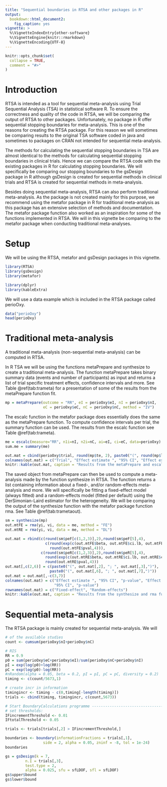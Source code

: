 ```yaml
---
title: "Sequential boundaries in RTSA and other packages in R"
output: 
  bookdown::html_document2:
    fig_caption: yes
vignette: >
  %\VignetteIndexEntry{other-software}
  %\VignetteEngine{knitr::rmarkdown}
  %\VignetteEncoding{UTF-8}
---
```


```r
knitr::opts_chunk$set(
  collapse = TRUE,
  comment = "#>"
)
```

# Introduction

RTSA is intended as a tool for sequential meta-analysis using Trial Sequential Analysis (TSA) in statistical software R. To ensure the correctness and quality of the code in RTSA, we will be comparing the output of RTSA to other packages. Unfortunately, no package in R offer sequential stopping boundaries for meta-analysis. This is one of the reasons for creating the RTSA package. For this reason we will sometimes be comparing results to the original TSA software coded in java and sometimes to packages on CRAN not intended for sequential meta-analysis. 

The methods for calculating the sequential stopping boundaries in TSA are almost identical to the methods for calculating sequential stopping boundaries in clinical trials. Hence we can compare the RTSA code with the existing packages in R for calculating stopping boundaries. We will specifically be comparing our stopping boundaries to the gsDesign package in R although gsDesign is created for sequential methods in clinical trials and RTSA is created for sequential methods in meta-analysis. 

Besides doing sequential meta-analysis, RTSA can also perform traditional meta-analysis. As the package is not created mainly for this purpose, we recommend using the metafor package in R for traditional meta-analysis as this package has an extensive selection of methods and documentation. The metafor package function also worked as an inspiration for some of the functions implemented in RTSA. We will in this vignette be comparing to the metafor package when conducting traditional meta-analyses.

# Setup

We will be using the RTSA, metafor and gsDesign packages in this vignette. 

```r
library(RTSA)
library(gsDesign)
library(metafor)
```

```r
library(dplyr)
library(kableExtra)
```


We will use a data example which is included in the RTSA package called perioOxy.

```r
data("perioOxy")
head(perioOxy)
```

# Traditional meta-analysis
A traditional meta-analysis (non-sequential meta-analysis) can be computed in RTSA. 

In R TSA we will be using the functions metaPrepare and synthesize to create a traditional meta-analysis. The function metaPrepare takes binary summary data (events and number of participants) as input and returns a list of trial specific treatment effects, confidence intervals and more. See Table \@ref(tab:trameta) for a presentation of some of the results from the metaPrepare function fit. 

```r
mp = metaPrepare(outcome = "RR", eI = perioOxy$eI, nI = perioOxy$nI,
                 eC = perioOxy$eC, nC = perioOxy$nC, method = "IV")
```

The escalc function in the metafor package does essentially does the same as the metaPrepare function. To compute confidence intervals per trial, the summary function can be used. The results from the escalc function see Table \@ref(tab:trameta).

```r
me = escalc(measure="RR", n1i=nI, n2i=nC, ai=eI, ci=eC, data=perioOxy)
sum.me = summary(me)
```


```r
out.mat = cbind(perioOxy$trial, round(mp$te, 2), paste0("(", round(mp$lower,2), "; ", round(mp$upper,2),")"), round(exp(me$yi),2), paste0("(", round(exp(sum.me$ci.lb),2), "; ", round(exp(sum.me$ci.ub),2),")"))
colnames(out.mat) = c("Trial", "Effect estimate ", "95% CI", "Effect estimate ", "95% CI")
knitr::kable(out.mat, caption = "Results from the metaPrepare and escalc function") %>% kable_paper() %>% add_header_above(c("", "RTSA::metaPrepare" = 2, "metafor::escalc and summary" = 2))
```

The saved object from metaPrepare can then be used to compute a meta-analysis made by the function synthesize in RTSA. The function returns a list containing information about a fixed-, and/or random-effects meta-analysis and more. We will specifically be fitting a fixed-effect model (always fitted) and a random-effects model (fitted per default) using the DerSimonian-Laird estimator for the heterogeneity. We will be comparing the output of the synthesize function with the metafor package function rma. See Table \@ref(tab:trametaout). 

```r
sm = synthesize(mp)
out.mtFE = rma(yi, vi, data = me, method = "FE")
out.mtRE = rma(yi, vi, data = me, method = "DL")
```

```r
out.mat = rbind(c(round(sm$peF[c(1,2,3)],2),round(sm$peF[5],4),
                  c(round(exp(c(out.mtFE$beta, out.mtFE$ci.lb, out.mtFE$ci.ub)),2),
                    round(out.mtFE$pval,4))),
                c(round(sm$peR[c(1,2,3)],2),round(sm$peR[5],4),
                  round(exp(c(out.mtRE$beta, out.mtRE$ci.lb, out.mtRE$ci.ub)),2),
                  round(out.mtRE$pval,4)))
out.mat[,c(2,6)] = c(paste0("(", out.mat[,2], "; ", out.mat[,3],")"),
                    paste0("(", out.mat[,6], "; ", out.mat[,7],")"))
out.mat = out.mat[,-c(3,7)]
colnames(out.mat) = c("Effect estimate ", "95% CI", "p-value", "Effect estimate ",
                      "95% CI", "p-value")
rownames(out.mat) = c("Fixed-effect", "Random-effects")
knitr::kable(out.mat, caption = "Results from the synthesize and rma function") %>% kable_paper() %>% add_header_above(c("", "RTSA::synthesize" = 3, "metafor::rma" = 3))
```

# Sequential meta-analysis

The RTSA package is mainly created for sequential meta-analysis. We will 

```r
# of the available studies
count <- cumsum(perioOxy$nI+perioOxy$nC)

# RIS 
RR = 0.9
p0 = sum(perioOxy$eC+perioOxy$eI)/sum(perioOxy$nC+perioOxy$nI)
pI = exp(log(p0)+log(RR))
pC = exp(log(p0)-log(RR))
#nRandom(alpha = 0.05, beta = 0.2, pI = pI, pC = pC, diversity = 0.2)
timing <- c(count/5673,1)

# create incr in information
timingincr <- timing - c(0,timing[-length(timing)])
trials <- cbind(timing, timingincr, c(count,5673))

# Start BoundaryCalculations programme ------------------------------------
# set thresholds:
IFincrementThreshold <- 0.01
IFtotalThreshold <- 0.05

trials <- trials[trials[,2] > IFincrementThreshold,]

boundaries <- boundary(informationFractions = trials[,1],
                 side = 2, alpha = 0.05, zninf = -8, tol = 1e-24)
boundaries
```

```r
gs = gsDesign(k = 7,
         n.I = trials[,3],
         test.type = 2,
         alpha = 0.025, sfu = sfLDOF, sfl = sfLDOF)
gs$upper$bound
gs$lower$bound
```

